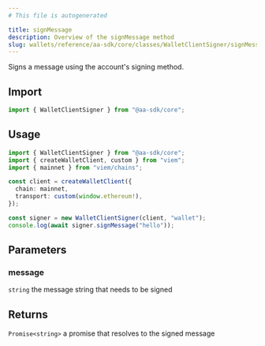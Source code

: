```yaml
---
# This file is autogenerated

title: signMessage
description: Overview of the signMessage method
slug: wallets/reference/aa-sdk/core/classes/WalletClientSigner/signMessage
---
```


Signs a message using the account's signing method.

## Import

```ts
import { WalletClientSigner } from "@aa-sdk/core";
```

## Usage

```ts
import { WalletClientSigner } from "@aa-sdk/core";
import { createWalletClient, custom } from "viem";
import { mainnet } from "viem/chains";

const client = createWalletClient({
  chain: mainnet,
  transport: custom(window.ethereum!),
});

const signer = new WalletClientSigner(client, "wallet");
console.log(await signer.signMessage("hello"));
```

## Parameters

### message

`string`
the message string that needs to be signed

## Returns

`Promise<string>`
a promise that resolves to the signed message
